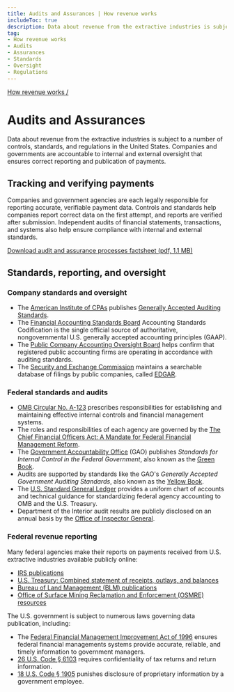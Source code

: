 ```yaml
---
title: Audits and Assurances | How revenue works
includeToc: true
description: Data about revenue from the extractive industries is subject to a number of controls, standards, and regulations in the United States. Companies and governments are accountable to internal and external oversight that ensures correct reporting and publication of payments.
tag:
- How revenue works
- Audits
- Assurances
- Standards
- Oversight
- Regulations
---
```


[How revenue works /](/how-revenue-works/)

# Audits and Assurances

Data about revenue from the extractive industries is subject to a number of controls, standards, and regulations in the United States. Companies and governments are accountable to internal and external oversight that ensures correct reporting and publication of payments.

## Tracking and verifying payments

Companies and government agencies are each legally responsible for reporting accurate, verifiable payment data. Controls and standards help companies report correct data on the first attempt, and reports are verified after submission. Independent audits of financial statements, transactions, and systems also help ensure compliance with internal and external standards.

<Box pl={4} mt={3}>

[Download audit and assurance processes factsheet (pdf, 1.1 MB)](/downloads/archive/USEITI_budget-audit-factsheet_2017-08-09.pdf)

<EitiArchive />
</Box>

## Standards, reporting, and oversight

### Company standards and oversight

* The [American Institute of CPAs](http://www.aicpa.org/Pages/default.aspx) publishes [Generally Accepted Auditing Standards](https://pcaobus.org/Standards/Auditing/Pages/AU150.aspx).
* The [Financial Accounting Standards Board](http://www.fasb.org/jsp/FASB/Page/LandingPage&cid=1175805317350) Accounting Standards Codification is the single official source of authoritative, nongovernmental U.S. generally accepted accounting principles (GAAP).
* The [Public Company Accounting Oversight Board](https://pcaobus.org/Pages/default.aspx) helps confirm that registered public accounting firms are operating in accordance with auditing standards.
* The [Security and Exchange Commission](https://www.sec.gov/) maintains a searchable database of filings by public companies, called [EDGAR](https://www.sec.gov/edgar/searchedgar/companysearch.html).

### Federal standards and audits

- [OMB Circular No. A-123](https://obamawhitehouse.archives.gov/omb/circulars_a123_rev) prescribes responsibilities for establishing and maintaining effective internal controls and financial management systems.
- The roles and responsibilities of each agency are governed by the [The Chief Financial Officers Act: A Mandate for Federal Financial Management Reform](https://www.congress.gov/bill/101st-congress/house-bill/5687/text/enr).
- The [Government Accountability Office](http://www.gao.gov/) (GAO) publishes _Standards for Internal Control in the Federal Government_, also known as the [Green Book](http://www.gao.gov/greenbook/overview).
- Audits are supported by standards like the GAO's _Generally Accepted Government Auditing Standards_, also known as the [Yellow Book](http://www.gao.gov/yellowbook/overview).
- The [U.S. Standard General Ledger](https://www.fiscal.treasury.gov/fsreports/ref/ussgl/ussgl_home.htm) provides a uniform chart of accounts and technical guidance for standardizing federal agency accounting to OMB and the U.S. Treasury.
- Department of the Interior audit results are publicly disclosed on an annual basis by the [Office of Inspector General](https://www.doioig.gov/reports).

### Federal revenue reporting

Many federal agencies make their reports on payments received from U.S. extractive industries available publicly online:

- [IRS publications](https://www.irs.gov/publications/)
- [U.S. Treasury: Combined statement of receipts, outlays, and balances](https://fiscal.treasury.gov/reports-statements/combined-statement/)
- [Bureau of Land Management (BLM) publications](https://www.blm.gov/learn/blm-library/agency-publications)
- [Office of Surface Mining Reclamation and Enforcement (OSMRE) resources](http://www.osmre.gov/resources/InformationFor.shtm)

The U.S. government is subject to numerous laws governing data publication, including:

- The [Federal Financial Management Improvement Act of 1996](https://obamawhitehouse.archives.gov/omb/financial_ffs_ffmia) ensures federal financial managements systems provide accurate, reliable, and timely information to government managers.
- [26 U.S. Code § 6103](https://www.law.cornell.edu/uscode/text/26/6103) requires confidentiality of tax returns and return information.
- [18 U.S. Code § 1905](https://www.law.cornell.edu/uscode/text/18/1905) punishes disclosure of proprietary information by a government employee.
